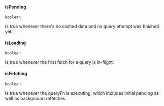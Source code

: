 #### isPending

`boolean`

Is true whenever there's no cached data and no query attempt was finished yet.

#### isLoading

`boolean`

Is true whenever the first fetch for a query is in-flight.

#### isFetching

`boolean`

Is true whenever the queryFn is executing, which includes initial pending as
well as background refetches.
